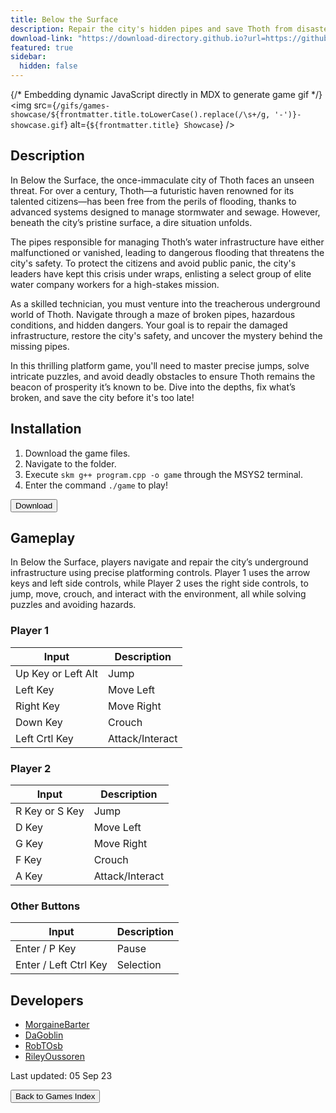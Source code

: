 ```yaml
---
title: Below the Surface
description: Repair the city's hidden pipes and save Thoth from disaster in this thrilling platform adventure!
download-link: "https://download-directory.github.io?url=https://github.com/thoth-tech/arcade-games/tree/main/games/BelowTheSurface"
featured: true
sidebar:
  hidden: false
---
```


{/* Embedding dynamic JavaScript directly in MDX to generate game gif */}
<img 
  src={`/gifs/games-showcase/${frontmatter.title.toLowerCase().replace(/\s+/g, '-')}-showcase.gif`} 
  alt={`${frontmatter.title} Showcase`} 
/>

## Description

In Below the Surface, the once-immaculate city of Thoth faces an unseen threat. For over a century, Thoth—a futuristic haven renowned for its talented citizens—has been free from the perils of flooding, thanks to advanced systems designed to manage stormwater and sewage. However, beneath the city’s pristine surface, a dire situation unfolds.

The pipes responsible for managing Thoth’s water infrastructure have either malfunctioned or vanished, leading to dangerous flooding that threatens the city's safety. To protect the citizens and avoid public panic, the city's leaders have kept this crisis under wraps, enlisting a select group of elite water company workers for a high-stakes mission.

As a skilled technician, you must venture into the treacherous underground world of Thoth. Navigate through a maze of broken pipes, hazardous conditions, and hidden dangers. Your goal is to repair the damaged infrastructure, restore the city's safety, and uncover the mystery behind the missing pipes.

In this thrilling platform game, you'll need to master precise jumps, solve intricate puzzles, and avoid deadly obstacles to ensure Thoth remains the beacon of prosperity it’s known to be. Dive into the depths, fix what’s broken, and save the city before it's too late!

## Installation

1. Download the game files.
2. Navigate to the folder.
3. Execute `skm g++ program.cpp -o game` through the MSYS2 terminal.
4. Enter the command `./game` to play!

<div class="centered-button-container">
  <button
    class="custom-button"
    onclick={`window.open('${frontmatter['download-link']}', '_blank')`}>
    Download
  </button>
</div>

## Gameplay

In Below the Surface, players navigate and repair the city’s underground infrastructure using precise platforming controls. Player 1 uses the arrow keys and left side controls, while Player 2 uses the right side controls, to jump, move, crouch, and interact with the environment, all while solving puzzles and avoiding hazards.

### **Player 1**   

| Input | Description |     
| --- | ----------- |   
| Up Key or Left Alt| Jump |          
| Left Key | Move Left |
| Right Key | Move Right |          
| Down Key | Crouch |
| Left Crtl Key | Attack/Interact |

### **Player 2**  

| Input | Description |     
| --- | ----------- |   
| R Key or S Key| Jump |          
| D Key | Move Left |
| G Key | Move Right |          
| F Key | Crouch |
| A Key | Attack/Interact |

### **Other Buttons**

| Input | Description |     
| --- | ----------- |   
| Enter / P Key | Pause |          
| Enter / Left Ctrl Key | Selection |

## Developers
- [MorgaineBarter](https://github.com/MorgaineBarter) 
- [DaGoblin](https://github.com/DaGoblin)
- [RobTOsb](https://github.com/RobTOsb)
- [RileyOussoren](https://github.com/RileyOussoren)

Last updated: 05 Sep 23

<div class="centered-button-container">
  <button
    class="custom-button"
    onclick="location.href='/games'">
    Back to Games Index
  </button>
</div>